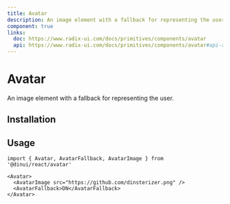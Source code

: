 ```yaml
---
title: Avatar
description: An image element with a fallback for representing the user.
component: true
links:
  doc: https://www.radix-ui.com/docs/primitives/components/avatar
  api: https://www.radix-ui.com/docs/primitives/components/avatar#api-reference
---
```


# Avatar

An image element with a fallback for representing the user.


<Example path="ui/avatar-demo" />

## Installation


<ComponentInstallationGuide path="ui/avatar" />

## Usage

```tsx
import { Avatar, AvatarFallback, AvatarImage } from '@dinui/react/avatar'
```

```tsx
<Avatar>
  <AvatarImage src="https://github.com/dinsterizer.png" />
  <AvatarFallback>DN</AvatarFallback>
</Avatar>
```
